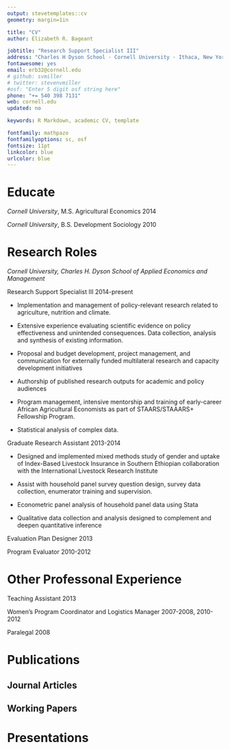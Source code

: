 ```yaml
---
output: stevetemplates::cv
geometry: margin=1in

title: "CV"
author: Elizabeth R. Bageant

jobtitle: "Research Support Specialist III"
address: "Charles H Dyson School · Cornell University · Ithaca, New York"
fontawesome: yes
email: erb32@cornell.edu
# github: svmiller
# twitter: stevenvmiller
#osf: "Enter 5 digit osf string here"
phone: "+= 540 398 7131"
web: cornell.edu
updated: no

keywords: R Markdown, academic CV, template

fontfamily: mathpazo
fontfamilyoptions: sc, osf
fontsize: 11pt
linkcolor: blue
urlcolor: blue
---
```


# Educate

*Cornell University*, M.S. Agricultural Economics \hfill 2014

*Cornell University*, B.S. Development Sociology \hfill 2010


# Research Roles

*Cornell University, Charles H. Dyson School of Applied Economics and Management*

Research Support Specialist III \hfill 2014-present

  * Implementation and management of policy-relevant research related to agriculture, nutrition and climate.
  
  * Extensive experience evaluating scientific evidence on policy effectiveness and unintended consequences. Data collection, analysis and synthesis of existing information.
  
  * Proposal and budget development, project management, and communication for externally funded multilateral research and capacity development initiatives
  
  *	Authorship of published research outputs for academic and policy audiences
  
  * Program management, intensive mentorship and training of early-career African Agricultural Economists as part of STAARS/STAAARS+ Fellowship Program.
  
  * Statistical analysis of complex data. 

Graduate Research Assistant \hfill 2013-2014

  * Designed and implemented mixed methods study of gender and uptake of Index-Based Livestock Insurance in Southern Ethiopian collaboration with the International Livestock Research Institute 
  
  * Assist with household panel survey question design, survey data collection, enumerator training and supervision.

  * Econometric panel analysis of household panel data using Stata
  
  * Qualitative data collection and analysis designed to complement and deepen quantitative inference

Evaluation Plan Designer \hfill 2013

Program Evaluator \hfill 2010-2012

# Other Professonal Experience

Teaching Assistant \hfill 2013

Women's Program Coordinator and Logistics Manager \hfill 2007-2008, 2010-2012

Paralegal \hfill 2008

# Publications


## Journal Articles


## Working Papers



# Presentations



